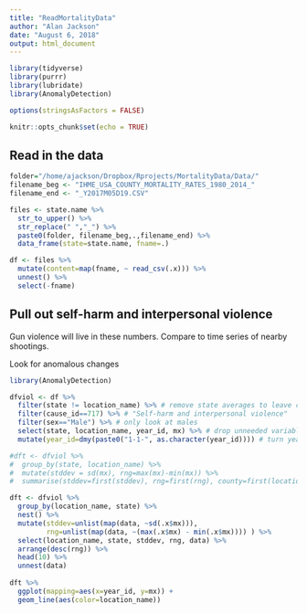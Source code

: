 ```yaml
---
title: "ReadMortalityData"
author: "Alan Jackson"
date: "August 6, 2018"
output: html_document
---
```


```r
library(tidyverse)
library(purrr)
library(lubridate)
library(AnomalyDetection)

options(stringsAsFactors = FALSE)

knitr::opts_chunk$set(echo = TRUE)
```

## Read in the data

```r
folder="/home/ajackson/Dropbox/Rprojects/MortalityData/Data/"
filename_beg <- "IHME_USA_COUNTY_MORTALITY_RATES_1980_2014_"
filename_end <- "_Y2017M05D19.CSV"

files <- state.name %>%
  str_to_upper() %>%  
  str_replace(" ","_") %>%
  paste0(folder, filename_beg,.,filename_end) %>%
  data_frame(state=state.name, fname=.)

df <- files %>%
  mutate(content=map(fname, ~ read_csv(.x))) %>%
  unnest() %>%
  select(-fname)

```

##  Pull out self-harm and interpersonal violence

Gun violence will live in these numbers. Compare to time series of nearby shootings.

Look for anomalous changes

```r

library(AnomalyDetection)

dfviol <- df %>%
  filter(state != location_name) %>% # remove state averages to leave counties
  filter(cause_id==717) %>% # "Self-harm and interpersonal violence"
  filter(sex=="Male") %>% # only look at males
  select(state, location_name, year_id, mx) %>% # drop unneeded variables
  mutate(year_id=dmy(paste0("1-1-", as.character(year_id)))) # turn year into date

#dft <- dfviol %>%
#  group_by(state, location_name) %>%
#  mutate(stddev = sd(mx), rng=max(mx)-min(mx)) %>%
#  summarise(stddev=first(stddev), rng=first(rng), county=first(location_name)) 

dft <- dfviol %>%
  group_by(location_name, state) %>%
  nest() %>%
  mutate(stddev=unlist(map(data, ~sd(.x$mx))),
         rng=unlist(map(data, ~(max(.x$mx) - min(.x$mx)))) ) %>%
  select(location_name, state, stddev, rng, data) %>%
  arrange(desc(rng)) %>%
  head(10) %>%
  unnest(data) 
  
dft %>%
  ggplot(mapping=aes(x=year_id, y=mx)) +
  geom_line(aes(color=location_name)) 
  
  
```


